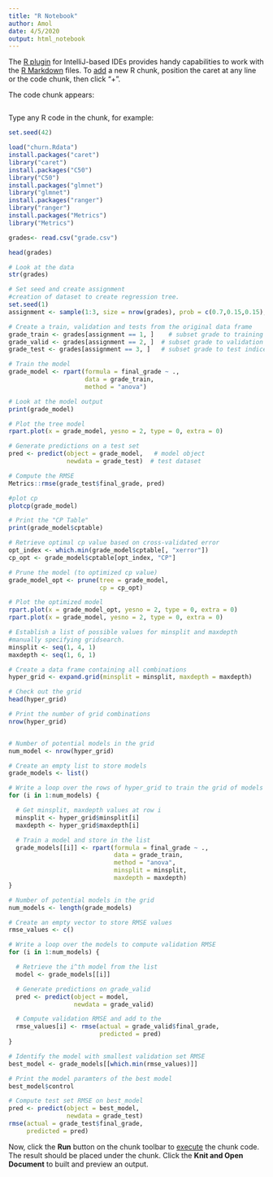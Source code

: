 ---
title: "R Notebook"
author: Amol
date: 4/5/2020
output: html_notebook
---

The [R plugin](https://www.jetbrains.com/help/pycharm/r-plugin-support.html) for IntelliJ-based IDEs provides
handy capabilities to work with the [R Markdown](https://www.jetbrains.com/help/pycharm/r-markdown.html) files.
To [add](https://www.jetbrains.com/help/pycharm/r-markdown.html#add-code-chunk) a new R chunk,
position the caret at any line or the code chunk, then click "+".

The code chunk appears:
```{r}
```

Type any R code in the chunk, for example:
```{r, setup}
set.seed(42)

load("churn.Rdata")
install.packages("caret")
library("caret")
install.packages("C50")
library("C50")
install.packages("glmnet")
library("glmnet")
install.packages("ranger")
library("ranger")
install.packages("Metrics")
library("Metrics")

```

```{r, Importing files}

grades<- read.csv("grade.csv")

head(grades)
```
```{r, cretion of traning validation and test datasets}
# Look at the data
str(grades)

# Set seed and create assignment
#creation of dataset to create regression tree.
set.seed(1)
assignment <- sample(1:3, size = nrow(grades), prob = c(0.7,0.15,0.15), replace = TRUE)

# Create a train, validation and tests from the original data frame
grade_train <- grades[assignment == 1, ]    # subset grade to training indices only
grade_valid <- grades[assignment == 2, ]  # subset grade to validation indices only
grade_test <- grades[assignment == 3, ]   # subset grade to test indices only
```
```{r, train model visulizing model  }
# Train the model
grade_model <- rpart(formula = final_grade ~ .,
                     data = grade_train,
                     method = "anova")

# Look at the model output
print(grade_model)

# Plot the tree model
rpart.plot(x = grade_model, yesno = 2, type = 0, extra = 0)


```
```{r, calculation of RMSE}
# Generate predictions on a test set
pred <- predict(object = grade_model,   # model object
                newdata = grade_test)  # test dataset

# Compute the RMSE
Metrics::rmse(grade_test$final_grade, pred)

```


```{r, plotting cp}
#plot cp
plotcp(grade_model)

# Print the "CP Table"
print(grade_model$cptable)

# Retrieve optimal cp value based on cross-validated error
opt_index <- which.min(grade_model$cptable[, "xerror"])
cp_opt <- grade_model$cptable[opt_index, "CP"]

# Prune the model (to optimized cp value)
grade_model_opt <- prune(tree = grade_model,
                         cp = cp_opt)

# Plot the optimized model
rpart.plot(x = grade_model_opt, yesno = 2, type = 0, extra = 0)
rpart.plot(x = grade_model, yesno = 2, type = 0, extra = 0)

```
```{r, grid search manual}
# Establish a list of possible values for minsplit and maxdepth
#manually specifying gridsearch.
minsplit <- seq(1, 4, 1)
maxdepth <- seq(1, 6, 1)

# Create a data frame containing all combinations
hyper_grid <- expand.grid(minsplit = minsplit, maxdepth = maxdepth)

# Check out the grid
head(hyper_grid)

# Print the number of grid combinations
nrow(hyper_grid)


# Number of potential models in the grid
num_model <- nrow(hyper_grid)

# Create an empty list to store models
grade_models <- list()

# Write a loop over the rows of hyper_grid to train the grid of models
for (i in 1:num_models) {

  # Get minsplit, maxdepth values at row i
  minsplit <- hyper_grid$minsplit[i]
  maxdepth <- hyper_grid$maxdepth[i]

  # Train a model and store in the list
  grade_models[[i]] <- rpart(formula = final_grade ~ .,
                             data = grade_train,
                             method = "anova",
                             minsplit = minsplit,
                             maxdepth = maxdepth)
}


```

```{r}
# Number of potential models in the grid
num_models <- length(grade_models)

# Create an empty vector to store RMSE values
rmse_values <- c()

# Write a loop over the models to compute validation RMSE
for (i in 1:num_models) {

  # Retrieve the i^th model from the list
  model <- grade_models[[i]]

  # Generate predictions on grade_valid
  pred <- predict(object = model,
                  newdata = grade_valid)

  # Compute validation RMSE and add to the
  rmse_values[i] <- rmse(actual = grade_valid$final_grade,
                         predicted = pred)
}

# Identify the model with smallest validation set RMSE
best_model <- grade_models[[which.min(rmse_values)]]

# Print the model paramters of the best model
best_model$control

# Compute test set RMSE on best_model
pred <- predict(object = best_model,
                newdata = grade_test)
rmse(actual = grade_test$final_grade,
     predicted = pred)
```

Now, click the **Run** button on the chunk toolbar to [execute](https://www.jetbrains.com/help/pycharm/r-markdown.html#run-r-code) the chunk code. The result should be placed under the chunk.
Click the **Knit and Open Document** to built and preview an output.